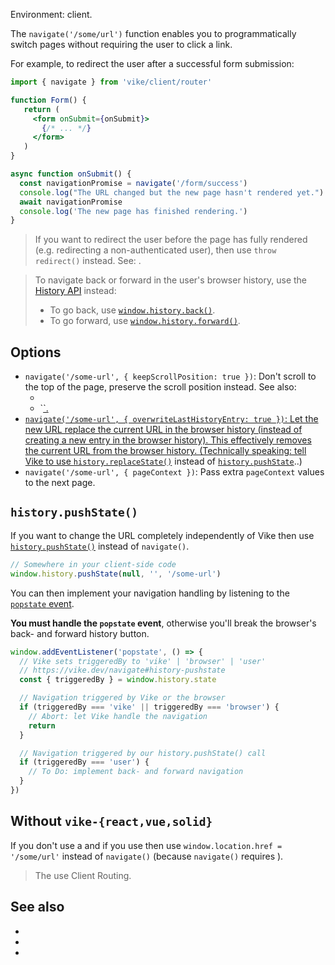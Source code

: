 
Environment: client.

The `navigate('/some/url')` function enables you to programmatically switch pages without requiring the user to click a link.

For example, to redirect the user after a successful form submission:

```jsx
import { navigate } from 'vike/client/router'

function Form() {
   return (
     <form onSubmit={onSubmit}>
       {/* ... */}
     </form>
   )
}

async function onSubmit() {
  const navigationPromise = navigate('/form/success')
  console.log("The URL changed but the new page hasn't rendered yet.")
  await navigationPromise
  console.log('The new page has finished rendering.')
}
```

> If you want to redirect the user before the page has fully rendered (e.g. redirecting a non-authenticated user), then use <Link href='/redirect'>`throw redirect()`</Link> instead. See: <Link href="/abort#throw-redirect-vs-throw-render-vs-navigate" doNotInferSectionTitle={true} noBreadcrumb />.

> To navigate back or forward in the user's browser history, use the [History API](https://developer.mozilla.org/en-US/docs/Web/API/History) instead:
>  - To go back, use [`window.history.back()`](https://developer.mozilla.org/en-US/docs/Web/API/History/back).
>  - To go forward, use [`window.history.forward()`](https://developer.mozilla.org/en-US/docs/Web/API/History/forward).


## Options

 - `navigate('/some-url', { keepScrollPosition: true })`: Don't scroll to the top of the page, preserve the scroll position instead. See also:
   - <Link href="/keepScrollPosition" />
   - <Link href="/clientRouting#settings">`<a href="/some-url" keep-scroll-position />`</Link>.
 - `navigate('/some-url', { overwriteLastHistoryEntry: true })`: Let the new URL replace the current URL in the browser history (instead of creating a new entry in the browser history). This effectively removes the current URL from the browser history. (Technically speaking: tell Vike to use [`history.replaceState()`](https://developer.mozilla.org/en-US/docs/Web/API/History/replaceState) instead of [`history.pushState`](https://developer.mozilla.org/en-US/docs/Web/API/History/pushState)..)
 - `navigate('/some-url', { pageContext })`: Pass extra <Link href="/pageContext">`pageContext`</Link> values to the next page.


## `history.pushState()`

If you want to change the URL completely independently of Vike then use [`history.pushState()`](https://developer.mozilla.org/en-US/docs/Web/API/History/pushState) instead of `navigate()`.

```js
// Somewhere in your client-side code
window.history.pushState(null, '', '/some-url')
```

You can then implement your navigation handling by listening to the [`popstate` event](https://developer.mozilla.org/en-US/docs/Web/API/Window/popstate_event).

<Warning>**You must handle the `popstate` event**, otherwise you'll break the browser's back- and forward history button.</Warning>

```js
window.addEventListener('popstate', () => {
  // Vike sets triggeredBy to 'vike' | 'browser' | 'user'
  // https://vike.dev/navigate#history-pushstate
  const { triggeredBy } = window.history.state

  // Navigation triggered by Vike or the browser
  if (triggeredBy === 'vike' || triggeredBy === 'browser') {
    // Abort: let Vike handle the navigation
    return
  }

  // Navigation triggered by our history.pushState() call
  if (triggeredBy === 'user') {
    // To Do: implement back- and forward navigation
  }
})
```


## Without `vike-{react,vue,solid}`

If you don't use a <UiFrameworkExtension /> and if you use <Link text="Server Routing" href="/server-routing" /> then use `window.location.href = '/some/url'` instead of `navigate()` (because `navigate()` requires <Link text="Client Routing" href="/client-routing" />).

> The <UiFrameworkExtension plural noLink /> use Client Routing.


## See also

- <Link href="/redirect" />
- <Link href="/redirects" />
- <Link href="/abort#throw-redirect-vs-throw-render-vs-navigate" doNotInferSectionTitle={true} />
